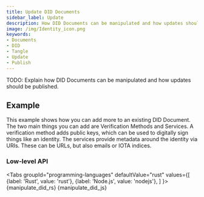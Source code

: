```yaml
---
title: Update DID Documents
sidebar_label: Update
description: How DID Documents can be manipulated and how updates should be published
image: /img/Identity_icon.png
keywords:
- Documents
- DID
- Tangle
- Update
- Publish
---
```



TODO: Explain how DID Documents can be manipulated and how updates should be published.

## Example

This example shows how you can add more to an existing DID Document. The two main things you can add are Verification Methods and Services. A verification method adds public keys, which can be used to digitally sign things like an identity. The services provide metadata around the identity via URIs. These can be URLs, but also emails or IOTA indices.

### Low-level API
<Tabs
    groupId="programming-languages"
    defaultValue="rust"
    values={[
        {label: 'Rust', value: 'rust'},
        {label: 'Node.js', value: 'nodejs'},
    ]
    }>
    <TabItem value="rust">
        <CodeBlock className="language-rust">
            {manipulate_did_rs}
        </CodeBlock>
    </TabItem>
    <TabItem value='nodejs'>
        <CodeBlock className="language-javascript">
            {manipulate_did_js}
        </CodeBlock></TabItem>
</Tabs>